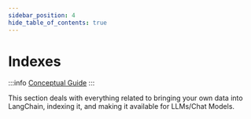 ```yaml
---
sidebar_position: 4
hide_table_of_contents: true
---
```



# Indexes

:::info
[Conceptual Guide](https://docs.langchain.com/docs/components/indexing)
:::

This section deals with everything related to bringing your own data into LangChain, indexing it, and making it available for LLMs/Chat Models.

<DocCardList/>
